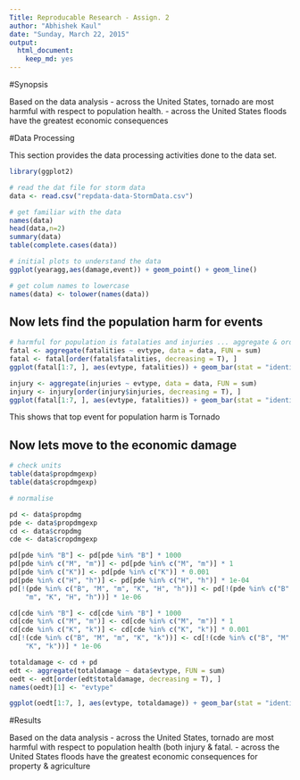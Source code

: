 ```yaml
---
Title: Reproducable Research - Assign. 2
author: "Abhishek Kaul"
date: "Sunday, March 22, 2015"
output:
  html_document:
    keep_md: yes
---
```


#Synopsis

Based on the data analysis
- across the United States, tornado are most harmful with respect to population health. 
- across the United States floods have the greatest economic consequences


#Data Processing 

This section provides the data processing activities done to the data set. 

```r
library(ggplot2)

# read the dat file for storm data
data <- read.csv("repdata-data-StormData.csv")

# get familiar with the data 
names(data)
head(data,n=2)
summary(data)
table(complete.cases(data))

# initial plots to understand the data
ggplot(yearagg,aes(damage,event)) + geom_point() + geom_line()

# get colum names to lowercase
names(data) <- tolower(names(data))
```

## Now lets find the population harm for events
```r
# harmful for population is fatalaties and injuries ... aggregate & order them
fatal <- aggregate(fatalities ~ evtype, data = data, FUN = sum)
fatal <- fatal[order(fatal$fatalities, decreasing = T), ]
ggplot(fatal[1:7, ], aes(evtype, fatalities)) + geom_bar(stat = "identity") + ggtitle("Top Seven Types of Events Causing Deaths Across the U.S")

injury <- aggregate(injuries ~ evtype, data = data, FUN = sum)
injury <- injury[order(injury$injuries, decreasing = T), ]
ggplot(fatal[1:7, ], aes(evtype, fatalities)) + geom_bar(stat = "identity") + ggtitle("Top Seven Types of Events Causing Injuries Across the U.S")

```

This shows that top event for population harm is Tornado

## Now lets move to the economic damage 
```r
# check units
table(data$propdmgexp)
table(data$cropdmgexp)

# normalise 

pd <- data$propdmg
pde <- data$propdmgexp
cd <- data$cropdmg
cde <- data$cropdmgexp

pd[pde %in% "B"] <- pd[pde %in% "B"] * 1000
pd[pde %in% c("M", "m")] <- pd[pde %in% c("M", "m")] * 1
pd[pde %in% c("K")] <- pd[pde %in% c("K")] * 0.001
pd[pde %in% c("H", "h")] <- pd[pde %in% c("H", "h")] * 1e-04
pd[!(pde %in% c("B", "M", "m", "K", "H", "h"))] <- pd[!(pde %in% c("B", "M", 
    "m", "K", "H", "h"))] * 1e-06

cd[cde %in% "B"] <- cd[cde %in% "B"] * 1000
cd[cde %in% c("M", "m")] <- cd[cde %in% c("M", "m")] * 1
cd[cde %in% c("K", "k")] <- cd[cde %in% c("K", "k")] * 0.001
cd[!(cde %in% c("B", "M", "m", "K", "k"))] <- cd[!(cde %in% c("B", "M", "m", 
    "K", "k"))] * 1e-06

totaldamage <- cd + pd
edt <- aggregate(totaldamage ~ data$evtype, FUN = sum)
oedt <- edt[order(edt$totaldamage, decreasing = T), ]
names(oedt)[1] <- "evtype"

ggplot(oedt[1:7, ], aes(evtype, totaldamage)) + geom_bar(stat = "identity") + ggtitle("Top Seven Types of Events Causing Economic Damages Across the U.S")

```


#Results 


Based on the data analysis
- across the United States, tornado are most harmful with respect to population health (both injury & fatal. 
- across the United States floods have the greatest economic consequences for property & agriculture


